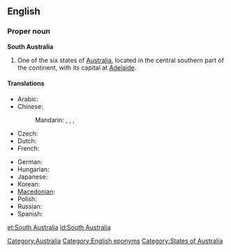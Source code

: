 {{wikipedia}}
==English==

===Proper noun===
'''South Australia'''

# One of the six states of [[Australia]], located in the central southern part of the continent, with its capital at [[Adelaide]].

====Translations====
{{trans-top|state of Australia}}
* Arabic: {{t|ar|جنوب أستراليا|f|tr=junuub 'ustraalia|sc=Arab}}
* Chinese:
*: Mandarin: {{t|zh|南澳大利亞|sc=Hani}}, {{t|zh|南澳大利亚|tr=Nán Àodàlìyà|sc=Hani}}, {{t|zh|南澳洲|sc=Hani}}, {{t|zh|南澳洲|tr=Nán Àozhōu|sc=Hani}}
* Czech: {{t|cs|Jižní Austrálie|f}}
* Dutch: {{t+|nl|Zuid-Australië}}
* French: {{t|fr|Australie-Méridionale|f}}
{{trans-mid}}
* German: {{t|de|South Australia|n}}
* Hungarian: {{t|hu|Dél-Ausztrália}}
* Japanese: {{t|ja|南オーストラリア|tr=Minami Ōsutoraria|sc=Jpan}}
* Korean: {{t|ko|사우스 오스트 레일 리아|tr=Sauseu Oseuteureillia|sc=Kore}}
* [[Macedonian]]: {{t|mk|Јужна Австралија|f|tr=Júžna Avstrálija}}
* Polish: {{t|pl|Australia Południowa|f}}
* Russian: {{t|ru|Южная Австралия|f|tr=Júžnaja Avstrálija}}
* Spanish: {{t|es|Australia Meridional|f}}
{{trans-bottom}}

[[Category:Australia]]
[[Category:English eponyms]]
[[Category:States of Australia]]

[[et:South Australia]]
[[id:South Australia]]